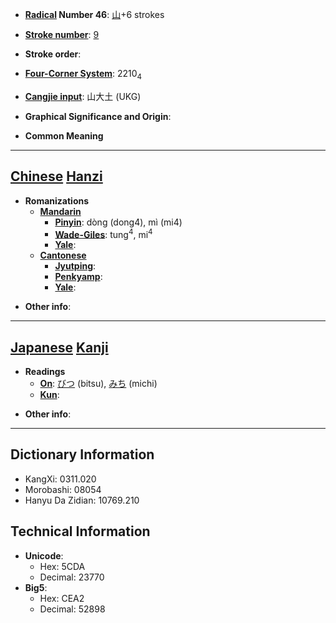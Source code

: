 * '''[[Wiktionary:Chinese radical index| Radical]] Number 46''': [[Wiktionary:Chinese radical index 山|山]]+6 strokes

* '''[[Wiktionary:Chinese total strokes index|Stroke number]]''': [[Wiktionary:Chinese total strokes index 9|9]]

* '''Stroke order''': 

* '''[[Wiktionary:Chinese four corner index|Four-Corner System]]''': 2210<sub>4</sub>

* '''[[Wiktionary:Chinese Cangjie index|Cangjie input]]''': 山大土 (UKG)

* '''Graphical Significance and Origin''': 

* '''Common Meaning'''

----

== [[Chinese]] [[Hanzi]] ==

* '''Romanizations'''
** '''[[Mandarin]]'''
*** '''[[Pinyin]]''': dòng (dong4), mì (mi4)
*** '''[[Wade-Giles]]''': tung<sup>4</sup>, mi<sup>4</sup>
*** '''[[Yale]]''': 
** '''[[Cantonese]]'''
*** '''[[Jyutping]]''':
*** '''[[Penkyamp]]''': 
*** '''[[Yale]]''': 

* '''Other info''': 

----

== [[Japanese]] [[Kanji]] ==

* '''Readings'''
** '''[[On]]''': [[びつ]] (bitsu), [[みち]] (michi)
** '''[[Kun]]''': 

* '''Other info''':  

----

== Dictionary Information ==

* KangXi: 0311.020
* Morobashi: 08054
* Hanyu Da Zidian: 10769.210

== Technical Information ==

* '''Unicode''':
** Hex: 5CDA
** Decimal: 23770
* '''Big5''':
** Hex: CEA2
** Decimal: 52898